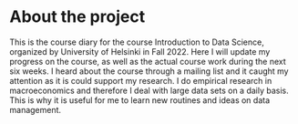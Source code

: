 
# About the project

This is the course diary for the course Introduction to Data Science, organized by University of Helsinki in Fall 2022. Here I will update my progress on the course, as well as the actual course work during the next six weeks. I heard about the course through a mailing list and it caught my attention as it is could support my research. I do empirical research in macroeconomics and therefore I deal with large data sets on a daily basis.  This is why it is useful for me to learn new routines and ideas on data management.